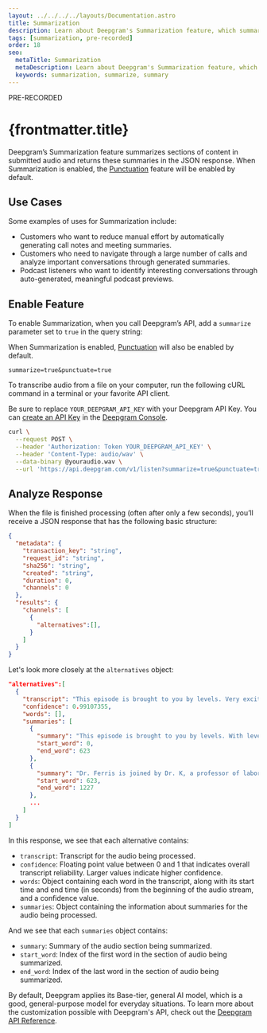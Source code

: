 ```yaml
---
layout: ../../../../layouts/Documentation.astro
title: Summarization
description: Learn about Deepgram's Summarization feature, which summarizes sections of content in submitted audio.
tags: [summarization, pre-recorded]
order: 18
seo:
  metaTitle: Summarization
  metaDescription: Learn about Deepgram's Summarization feature, which summarizes sections of content in submitted audio.
  keywords: summarization, summarize, summary
---
```


<div class="badge">PRE-RECORDED</div>

# {frontmatter.title}

Deepgram’s Summarization feature summarizes sections of content in submitted audio and returns these summaries in the JSON response.
When Summarization is enabled, the [Punctuation](/documentation/features/punctuate/) feature will be enabled by default.

## Use Cases

Some examples of uses for Summarization include:

- Customers who want to reduce manual effort by automatically generating call notes and meeting summaries.
- Customers who need to navigate through a large number of calls and analyze important conversations through generated summaries.
- Podcast listeners who want to identify interesting conversations through auto-generated, meaningful podcast previews.

## Enable Feature

To enable Summarization, when you call Deepgram’s API, add a `summarize` parameter set to `true` in the query string:

<Alert type="warning">

When Summarization is enabled, [Punctuation](/documentation/features/punctuate/) will also be enabled by default.

</Alert>

`summarize=true&punctuate=true`

To transcribe audio from a file on your computer, run the following cURL command in a terminal or your favorite API client.


<Alert type="info">

Be sure to replace `YOUR_DEEPGRAM_API_KEY` with your Deepgram API Key. You can [create an API Key](/documentation/getting-started/authentication/#create-an-api-key) in the [Deepgram Console](https://console.deepgram.com).

</Alert>

<CodeGroup title="curl">

<CodeBlock label="curl" active>

```bash
curl \
  --request POST \
  --header 'Authorization: Token YOUR_DEEPGRAM_API_KEY' \
  --header 'Content-Type: audio/wav' \
  --data-binary @youraudio.wav \
  --url 'https://api.deepgram.com/v1/listen?summarize=true&punctuate=true'
```

</CodeBlock>

</CodeGroup>

## Analyze Response


When the file is finished processing (often after only a few seconds), you’ll receive a JSON response that has the following basic structure:

```json
{
  "metadata": {
    "transaction_key": "string",
    "request_id": "string",
    "sha256": "string",
    "created": "string",
    "duration": 0,
    "channels": 0
  },
  "results": {
    "channels": [
      {
        "alternatives":[],
      }
    ]
  }
}
```

Let's look more closely at the `alternatives` object:

```json
"alternatives":[
  {
    "transcript": "This episode is brought to you by levels. Very excited about...",
    "confidence": 0.99107355,
    "words": [],
    "summaries": [
      {
        "summary": "This episode is brought to you by levels. With levels you can see how different foods affect your health with real time feedback. The levels app interprets your glucose data and provides a simple score after you eat a meal.",
        "start_word": 0,
        "end_word": 623
      },
      {
        "summary": "Dr. Ferris is joined by Dr. K, a professor of laboratory medicine and pathology at the University of Washington School of Medicine. Matt K is the founding director of the healthy aging and longevity research Institute.",
        "start_word": 623,
        "end_word": 1227
      },
      ...
    ]
  }
]
```

In this response, we see that each alternative contains:

- `transcript`: Transcript for the audio being processed.
- `confidence`: Floating point value between 0 and 1 that indicates overall transcript reliability. Larger values indicate higher confidence.
- `words`: Object containing each word in the transcript, along with its start time and end time (in seconds) from the beginning of the audio stream, and a confidence value.
- `summaries`: Object containing the information about summaries for the audio being processed.

And we see that each `summaries` object contains:

- `summary`: Summary of the audio section being summarized.
- `start_word`: Index of the first word in the section of audio being summarized.
- `end_word`: Index of the last word in the section of audio being summarized.

<Alert type="info">

By default, Deepgram applies its Base-tier, general AI model, which is a good, general-purpose model for everyday situations. To learn more about the customization possible with Deepgram's API, check out the [Deepgram API Reference](/api-reference/).

</Alert>

